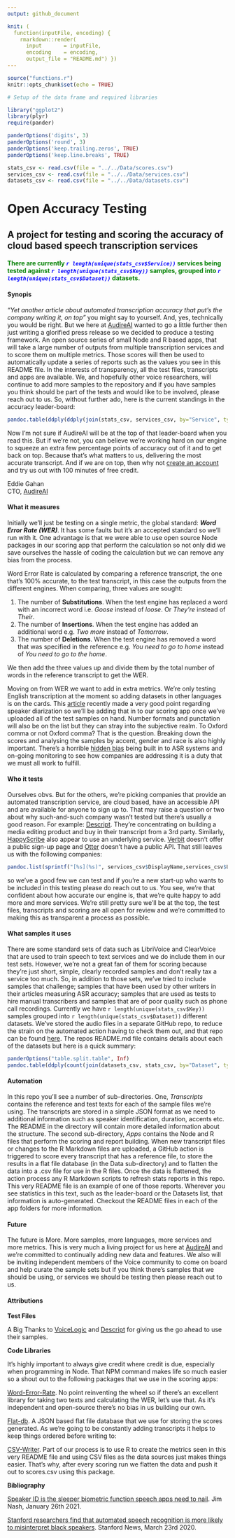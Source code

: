 ```yaml
---
output: github_document

knit: (
  function(inputFile, encoding) { 
    rmarkdown::render( 
      input       = inputFile, 
      encoding    = encoding,      
      output_file = "README.md") })
---
```

```r
source("functions.r")
knitr::opts_chunk$set(echo = TRUE)
```

```r

# Setup of the data frame and required libraries

library("ggplot2")
library(plyr)
require(pander)

panderOptions('digits', 3)
panderOptions('round', 3)
panderOptions('keep.trailing.zeros', TRUE)
panderOptions('keep.line.breaks', TRUE)

stats_csv <- read.csv(file = "../../Data/scores.csv")
services_csv <- read.csv(file = "../../Data/services.csv")
datasets_csv <- read.csv(file = "../../Data/datasets.csv")

```

# Open Accuracy Testing

## A project for testing and scoring the accuracy of cloud based speech transcription services  

#### <span style="color:green">There are currently <span style="color:blue">***`r length(unique(stats_csv$Service))`***</span> services being tested against <span style="color:blue">***`r length(unique(stats_csv$Key))`***</span> samples, grouped into <span style="color:blue">***`r length(unique(stats_csv$Dataset))`***</span> datasets.</span>

#### Synopis  

*"Yet another article about automated transcription accuracy that put's the company writing it, on top"* you might say to yourself.  And, yes, technically you would be right.  But we here at [AudireAI](https://audire.ai) wanted to go a little further then just writing a glorified press release so we decided to produce a testing framework.  An open source series of small Node and R based apps, that will take a large number of outputs from multiple transcription services and to score them on multiple metrics.  Those scores will then be used to automatically update a series of reports such as the values you see in this README file.  In the interests of transparency, all the test files, transcripts and apps are available.  We, and hopefully other voice researchers, will continue to add more samples to the repository and if you have samples you think should be part of the tests and would like to be involved, please reach out to us.  So, without further ado, here is the current standings in the accuracy leader-board:

```r
pandoc.table(ddply(ddply(join(stats_csv, services_csv, by="Service", type="inner"), .(DisplayName), summarize, Samples=length(Key), WER=mean(WER)*100), .(WER)), justify = c('left', 'right', 'right')) 
```

Now I'm not sure if AudireAI will be at the top of that leader-board when you read this.  But if we're not, you can believe we're working hard on our engine to squeeze an extra few percentage points of accuracy out of it and to get back on top.  Because that's what matters to us, delivering the most accurate transcript.  And if we are on top, then why not [create an account](https://app.audireai.com/register) and try us out with 100 minutes of free credit.  

Eddie Gahan  
CTO, [AudireAI](https://audire.ai)

#### What it measures

Initially we'll just be testing on a single metric, the global standard: ***Word Error Rate (WER)***.  It has some faults but it's an accepted standard so we'll run with it.  One advantage is that we were able to use open source Node packages in our scoring app that perform the calculation so not only did we save ourselves the hassle of coding the calculation but we can remove any bias from the process.  

Word Error Rate is calculated by comparing a reference transcript, the one that's 100% accurate, to the test transcript, in this case the outputs from the different engines.  When comparing, three values are sought:

1. The number of **Substitutions**.  When the test engine has replaced a word with an incorrect word i.e. *Goose* instead of *loose*.  Or *They're* instead of *Their*.
2. The number of **Insertions**.  When the test engine has added an additional word e.g. *Two more* instead of *Tomorrow*.
3. The number of **Deletions**.  When the test engine has removed a word that was specified in the reference e.g. *You need to go to home* instead of *You need to go to the home*.

We then add the three values up and divide them by the total number of words in the reference transcript to get the WER.  

Moving on from WER we want to add in extra metrics.  We're only testing English transcription at the moment so adding datasets in other languages is on the cards.  This [article](https://www.biometricupdate.com/202101/speaker-id-is-the-sleeper-biometric-function-speech-apps-need-to-nail) recently made a very good point regarding speaker diarization so we'll be adding that in to our scoring app once we've uploaded all of the test samples on hand.  Number formats and punctation will also be on the list but they can stray into the subjective realm.  To Oxford comma or not Oxford comma?  That is the question.  Breaking down the scores and analysing the samples by accent, gender and race is also highly important.  There's a horrible [hidden bias](https://news.stanford.edu/2020/03/23/automated-speech-recognition-less-accurate-blacks/) being built in to ASR systems and on-going monitoring to see how companies are addressing it is a duty that we must all work to fulfill.  

#### Who it tests

Ourselves obvs.  But for the others, we're picking companies that provide an automated transcription service, are cloud based, have an accessible API and are available for anyone to sign up to.  That may raise a question or two about why such-and-such company wasn't tested but there's usually a good reason.  For example: [Descript](https://descript.com).  They're concentrating on building a media editing product and buy in their transcript from a 3rd party. Similarly, [HappyScribe](https://www.happyscribe.com/) also appear to use an underlying service.  [Verbit](https://verbit.ai) doesn't offer a public sign-up page and [Otter](https://otter.ai) doesn't have a public API.  That still leaves us with the following companies:

```r
pandoc.list(sprintf("[%s](%s)", services_csv$DisplayName,services_csv$URL))
```

so we've a good few we can test and if you're a new start-up who wants to be included in this testing please do reach out to us.  You see, we're that confident about how accurate our engine is, that we're quite happy to add more and more services.  We're still pretty sure we'll be at the top, the test files, transcripts and scoring are all open for review and we're committed to making this as transparent a process as possible.

#### What samples it uses

There are some standard sets of data such as LibriVoice and ClearVoice that are used to train speech to text services and we do include them in our test sets.  However, we're not a great fan of them for scoring because they're just short, simple, clearly recorded samples and don't really tax a service too much.  So, in addition to those sets, we've tried to include samples that challenge; samples that have been used by other writers in their articles measuring ASR accuracy; samples that are used as tests to hire manual transcribers and samples that are of poor quality such as phone call recordings.  Currently we have `r length(unique(stats_csv$Key))` samples grouped into `r length(unique(stats_csv$Dataset))` different datasets.  We've stored the audio files in a separate GitHub repo, to reduce the strain on the automated action having to check them out, and that repo can be found [here](https://github.com/AudireAI/OpenAccuracyTestFiles).  The repos README.md file contains details about each of the datasets but here is a quick summary:

```r
panderOptions("table.split.table", Inf)
pandoc.table(ddply(count(join(datasets_csv, stats_csv, by="Dataset", type="inner"), .(Dataset, DisplayName, Description, Source, Key, Duration)), .(sprintf("**%s**", DisplayName), sprintf("%s\r\n\r\n**Source:%s** ", Description, Source)), summarize, Samples=length(Key), DurationSum=hms(sum(Duration))), col.names=c("Name", "Description & Source", "Samples", "Duration (seconds)"),  justify=c('left', 'left', 'right', 'right'))
```

#### Automation

In this repo you'll see a number of sub-directories.  One, *Transcripts* contains the reference and test texts for each of the sample files we're using.  The transcripts are stored in a simple JSON format as we need to additional information such as speaker identification, duration, accents etc.  The README in the directory will contain more detailed information about the structure.  The second sub-directory, *Apps* contains the Node and R files that perform the scoring and report building.  When new transcript files or changes to the R Markdown files are uploaded, a GitHub action is triggered to score every transcript that has a reference file, to store the results in a flat file database (in the Data sub-directory) and to flatten the data into a .csv file for use in the R files.  Once the data is flattened, the action process any R Markdown scripts to refresh stats reports in this repo.  This very README file is an example of one of those reports.  Wherever you see statistics in this text, such as the leader-board or the Datasets list, that information is auto-generated.  Checkout the README files in each of the app folders for more information.

#### Future

The future is More.  More samples, more languages, more services and more metrics.  This is very much a living project for us here at [AudireAI](https://audire.ai) and we're committed to continually adding new data and features.  We also will be inviting independent members of the Voice community to come on board and help curate the sample sets but if you think there's samples that we should be using, or services we should be testing then please reach out to us.  

#### Attributions

**Test Files**

A Big Thanks to [VoiceLogic](https://www.voicelogic.com) and [Descript](https://descript.com) for giving us the go ahead to use their samples.  

**Code Libraries**

It's highly important to always give credit where credit is due, especially when programming in Node.  That NPM command makes life so much easier so a shout out to the following packages that we use in the scoring apps:

[Word-Error-Rate](https://github.com/ryanvolum/word-error-rate).  No point reinventing the wheel so if there's an excellent library for taking two texts and calculating the WER, let's use that.  As it's independent and open-source there's no bias in us building our own.

[Flat-db](https://github.com/ndaidong/flat-db).  A JSON based flat file database that we use for storing the scores generated.  As we're going to be constantly adding transcripts it helps to keep things ordered before writing to:

[CSV-Writer](https://github.com/ryu1kn/csv-writer).  Part of our process is to use R to create the metrics seen in this very README file and using CSV files as the data sources just makes things easier.  That's why, after every scoring run we flatten the data and push it out to scores.csv using this package.

**Bibliography**

[Speaker ID is the sleeper biometric function speech apps need to nail](https://www.biometricupdate.com/202101/speaker-id-is-the-sleeper-biometric-function-speech-apps-need-to-nail).  Jim Nash, January 26th 2021.

[Stanford researchers find that automated speech recognition is more likely to misinterpret black speakers](https://news.stanford.edu/2020/03/23/automated-speech-recognition-less-accurate-blacks/).  Stanford News, March 23rd 2020.
